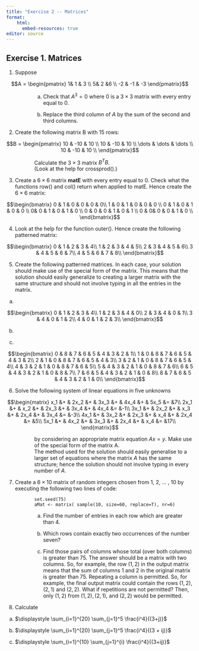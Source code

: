 ```yaml
---
title: "Exercise 2 -- Matrices"
format: 
    html:
      embed-resources: true
editor: source
---
```


## Exercise 1. Matrices


1. Suppose

 $$A = \begin{pmatrix}
1& 1 & 3 \\
 5& 2 &6  \\
-2 & -1 & -3
\end{pmatrix}$$

<div style = "margin-left: 2cm">
  (a) Check that $A^3 = 0$ where $0$ is a $3 \times 3$ matrix with every entry equal to 0.

  (b) Replace the third column of $A$ by the sum of the second and third columns.
</div>

2. Create the following matrix B with 15 rows:

$$B = \begin{pmatrix}
10 & -10 & 10 \\
10 & -10 & 10 \\
\dots & \dots & \dots \\
10 & -10 & 10 \\
\end{pmatrix}$$


<div style = "margin-left: 2cm">
Calculate the $3 \times 3$ matrix $B^TB$. <br>
(Look at the help for crossprod().)
</div>

3. Create a $6 \times 6$ matrix **matE** with every entry equal to $0$. Check what the functions row() and col() return when
applied to matE. Hence create the $6 \times 6$ matrix:

$$\begin{bmatrix}
0 & 1 & 0 & 0 & 0 &  0\\
1 & 0 & 1 & 0 & 0 & 0 \\
0 & 1 & 0 & 1 & 0 & 0 \\
 0& 0 & 1 & 0 & 1 & 0 \\
0 & 0 & 0 & 1 & 0 & 1 \\
0 &  0& 0 & 0 & 1 & 0 \\
\end{bmatrix}$$




4. Look at the help for the function outer(). Hence create the following patterned matrix:

$$\begin{bmatrix}
0 & 1 & 2 & 3 & 4\\
1 & 2 & 3 & 4 & 5\\
2 & 3 & 4 & 5 & 6\\
3 & 4 & 5 & 6 & 7\\
4 & 5 & 6 & 7 & 8\\
\end{bmatrix}$$

<p style="page-break-before:always"> </p>

5. Create the following patterned matrices. In each case, your solution should make use of the special form
of the matrix. This means that the solution should easily generalize to creating a larger matrix with the
same structure and should not involve typing in all the entries in the matrix.
(a)

$$\begin{bmatrix}
0 & 1 & 2 & 3 & 4\\
1 & 2 & 3 & 4 & 0\\
2 & 3 & 4 & 0 & 1\\
3 & 4 & 0 & 1 & 2\\
4 & 0 & 1 & 2 & 3\\
\end{bmatrix}$$

(b)

\begin{bmatrix}
0 & 1 & 2 & 3 & 4 & 5 & 6 & 7 & 8 & 9\\
1 & 2 & 3 & 4 & 5 & 6 & 7 & 8 & 9 & 0\\
\vdots & \vdots & \vdots & \vdots & \vdots & \vdots & \vdots & \vdots & \vdots & \vdots\\

8 & 9 & 0 & 1 & 2 & 3 & 4 & 5 & 6 & 7\\
9 & 0 & 1 & 2 & 3 & 4 & 5 & 6 & 7 & 8\\
\end{bmatrix}


(c)

$$\begin{bmatrix}
0 & 8 & 7 & 6 & 5 & 4 & 3 & 2 & 1\\
1 & 0 & 8 & 7 & 6 & 5 & 4 & 3 & 2\\
2 & 1 & 0 & 8 & 7 & 6 & 5 & 4 & 3\\
3 & 2 & 1 & 0 & 8 & 7 & 6 & 5 & 4\\
4 & 3 & 2 & 1 & 0 & 8 & 7 & 6 & 5\\
5 & 4 & 3 & 2 & 1 & 0 & 8 & 7 & 6\\
6 & 5 & 4 & 3 & 2 & 1 & 0 & 8 & 7\\
7 & 6 & 5 & 4 & 3 & 2 & 1 & 0 & 8\\
8 & 7 & 6 & 5 & 4 & 3 & 2 & 1 & 0\\
\end{bmatrix}$$

<p style="page-break-before:always"> </p>

6. Solve the following system of linear equations in five unknowns

$$\begin{matrix}
x_1 &+ & 2x_2 &+ & 3x_3 &+ & 4x_4 &+ & 5x_5 &= &7\\
2x_1 &+ & x_2 &+ & 2x_3 &+ & 3x_4 &+ & 4x_4 &= &-1\\
3x_1 &+ & 2x_2 &+ & x_3 &+ & 2x_4 &+ & 3x_4 &= &-3\\
4x_1 &+ & 3x_2 &+ & 2x_3 &+ & x_4 &+ & 2x_4 &= &5\\
5x_1 &+ & 4x_2 &+ & 3x_3 &+ & 2x_4 &+ & x_4 &= &17\\
\end{matrix}$$
 
<div style="margin-left:2cm">
by considering an appropriate matrix equation $Ax = y$.
Make use of the special form of the matrix A.
<br> The method used for the solution should easily generalise to
a larger set of equations where the matrix $A$ has the same structure; hence the solution should not involve
typing in every number of $A$.
</div>

7. Create a $6 \times 10$ matrix of random integers chosen from 1, 2, ... , 10 by executing the following two lines
of code:

<div style="margin-left:2cm">
```
set.seed(75)
aMat <- matrix( sample(10, size=60, replace=T), nr=6)
```

(a) Find the number of entries in each row which are greater than 4.

(b) Which rows contain exactly two occurrences of the number seven?

(c) Find those pairs of columns whose total (over both columns) is greater than 75. The answer should be a matrix with two columns. So, for example, the row $(1,2)$ in the output matrix means that the sum
of columns 1 and 2 in the original matrix is greater than 75. Repeating a column is permitted. So, for example, the final output matrix could contain the rows $(1,2)$, $(2,1)$ and $(2,2)$.
What if repetitions are not permitted? Then, only $(1,2)$ from $(1,2), (2,1)$, and $(2,2)$ would be permitted.
</div>

8. Calculate
<div style="margin-left:3cm">
(a)
$\displaystyle \sum_{i=1}^{20} \sum_{j=1}^5 \frac{i^4}{(3+j)}$

(b)
$\displaystyle \sum_{i=1}^{20} \sum_{j=1}^5 \frac{i^4}{(3 + ij)}$

(c)
$\displaystyle \sum_{i=1}^{10} \sum_{j=1}^{i} \frac{i^4}{(3+ij)}$

</div>
